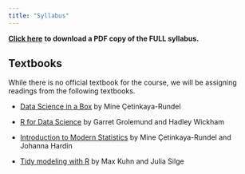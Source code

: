 ```yaml
---
title: "Syllabus"
---
```


[**Click here**](/course-materials/documents/DSC_223_Syllabus_Fall_2022_B2.pdf "PDF of syllabus") **to download a PDF copy of the FULL syllabus.**

## Textbooks

While there is no official textbook for the course, we will be assigning readings from the following textbooks.

-   [Data Science in a Box](https://datasciencebox.org/) by Mine Çetinkaya-Rundel

-   [R for Data Science](https://r4ds.had.co.nz/) by Garret Grolemund and Hadley Wickham

-   [Introduction to Modern Statistics](https://openintro-ims.netlify.app/) by Mine Çetinkaya-Rundel and Johanna Hardin

-   [Tidy modeling with R](https://www.tmwr.org/) by Max Kuhn and Julia Silge
